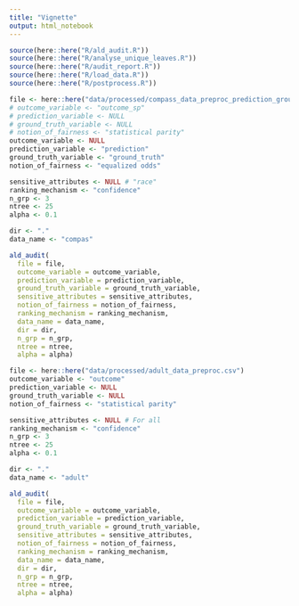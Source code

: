 ```yaml
---
title: "Vignette"
output: html_notebook
---
```




```r
source(here::here("R/ald_audit.R"))
source(here::here("R/analyse_unique_leaves.R"))
source(here::here("R/audit_report.R"))
source(here::here("R/load_data.R"))
source(here::here("R/postprocess.R"))
```


```r
file <- here::here("data/processed/compass_data_preproc_prediction_ground_truth.csv")
# outcome_variable <- "outcome_sp"
# prediction_variable <- NULL
# ground_truth_variable <- NULL
# notion_of_fairness <- "statistical parity"
outcome_variable <- NULL
prediction_variable <- "prediction"
ground_truth_variable <- "ground_truth"
notion_of_fairness <- "equalized odds"

sensitive_attributes <- NULL # "race"
ranking_mechanism <- "confidence"
n_grp <- 3
ntree <- 25
alpha <- 0.1

dir <- "."
data_name <- "compas"

ald_audit(
  file = file,
  outcome_variable = outcome_variable,
  prediction_variable = prediction_variable,
  ground_truth_variable = ground_truth_variable,
  sensitive_attributes = sensitive_attributes,
  notion_of_fairness = notion_of_fairness,
  ranking_mechanism = ranking_mechanism,
  data_name = data_name,
  dir = dir,
  n_grp = n_grp,
  ntree = ntree,
  alpha = alpha)
```

```r
file <- here::here("data/processed/adult_data_preproc.csv")
outcome_variable <- "outcome"
prediction_variable <- NULL
ground_truth_variable <- NULL
notion_of_fairness <- "statistical parity"

sensitive_attributes <- NULL # For all
ranking_mechanism <- "confidence"
n_grp <- 3
ntree <- 25
alpha <- 0.1

dir <- "."
data_name <- "adult"

ald_audit(
  file = file,
  outcome_variable = outcome_variable,
  prediction_variable = prediction_variable,
  ground_truth_variable = ground_truth_variable,
  sensitive_attributes = sensitive_attributes,
  notion_of_fairness = notion_of_fairness,
  ranking_mechanism = ranking_mechanism,
  data_name = data_name,
  dir = dir,
  n_grp = n_grp,
  ntree = ntree,
  alpha = alpha)
```

